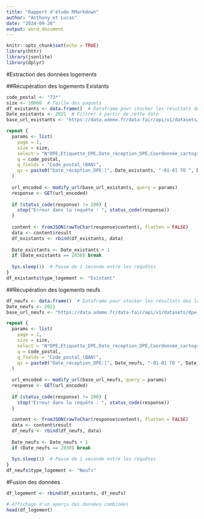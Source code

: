 ```yaml
---
title: "Rapport d'étude RMarkdown"
author: "Anthony et Lucas"
date: "2024-09-20"
output: word_document
---
```


```r
knitr::opts_chunk$set(echo = TRUE)
library(httr)
library(jsonlite)
library(dplyr)
```

#Extraction des données logements

##Récupération des logements Existants
```r
code_postal <- "73*"
size <- 10000  # Taille des paquets
df_existants <- data.frame()  # Dataframe pour stocker les résultats des logements existants
Date_existants <- 2021  # Filtrer à partir de cette date
base_url_existants <- "https://data.ademe.fr/data-fair/api/v1/datasets/dpe-v2-logements-existants/lines"

repeat {
  params <- list(
    page = 1,
    size = size,
    select = "N°DPE,Etiquette_DPE,Date_réception_DPE,Coordonnée_cartographique_Y_(BAN),Coordonnée_cartographique_X_(BAN),Identifiant__BAN",
    q = code_postal,
    q_fields = "Code_postal_(BAN)",
    qs = paste0("Date_réception_DPE:[", Date_existants, "-01-01 TO ", Date_existants, "-12-31]")
  )
  
  url_encoded <- modify_url(base_url_existants, query = params)
  response <- GET(url_encoded)
  
  if (status_code(response) != 200) {
    stop("Erreur dans la requête : ", status_code(response))
  }
  
  content <- fromJSON(rawToChar(response$content), flatten = FALSE)
  data <- content$result
  df_existants <- rbind(df_existants, data)
  
  Date_existants <- Date_existants + 1
  if (Date_existants == 2030) break
  
  Sys.sleep(1)  # Pause de 1 seconde entre les requêtes
}
df_existants$type_logement <- "Existant"
```

##Récupération des logements neufs

```r
df_neufs <- data.frame()  # Dataframe pour stocker les résultats des logements neufs
Date_neufs <- 2021
base_url_neufs <- "https://data.ademe.fr/data-fair/api/v1/datasets/dpe-v2-logements-neufs/lines"

repeat {
  params <- list(
    page = 1,
    size = size,
    select = "N°DPE,Etiquette_DPE,Date_réception_DPE,Coordonnée_cartographique_Y_(BAN),Coordonnée_cartographique_X_(BAN),Identifiant__BAN",
    q = code_postal,
    q_fields = "Code_postal_(BAN)",
    qs = paste0("Date_réception_DPE:[", Date_neufs, "-01-01 TO ", Date_neufs, "-12-31]")
  )
  
  url_encoded <- modify_url(base_url_neufs, query = params)
  response <- GET(url_encoded)
  
  if (status_code(response) != 200) {
    stop("Erreur dans la requête : ", status_code(response))
  }
  
  content <- fromJSON(rawToChar(response$content), flatten = FALSE)
  data <- content$result
  df_neufs <- rbind(df_neufs, data)
  
  Date_neufs <- Date_neufs + 1
  if (Date_neufs == 2030) break
  
  Sys.sleep(1)  # Pause de 1 seconde entre les requêtes
}
df_neufs$type_logement <- "Neufs"
```

#Fusion des données

```r
df_logement <- rbind(df_existants, df_neufs)

# Affichage d'un aperçu des données combinées
head(df_logement)
```